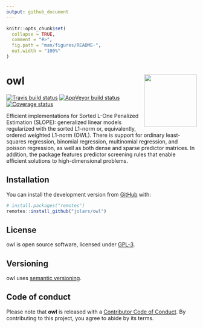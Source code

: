 ```yaml
---
output: github_document
---
```


<!-- README.md is generated from README.Rmd. Please edit that file -->

```r
knitr::opts_chunk$set(
  collapse = TRUE,
  comment = "#>",
  fig.path = "man/figures/README-",
  out.width = "100%"
)
```

# owl <img src='man/figures/logo.svg' align="right" height="139" />

<!-- badges: start -->
[![Travis build status](https://travis-ci.org/jolars/owl.svg?branch=master)](https://travis-ci.org/jolars/owl)
[![AppVeyor build status](https://ci.appveyor.com/api/projects/status/github/jolars/owl?branch=master&svg=true)](https://ci.appveyor.com/project/jolars/owl)
[![Coverage status](https://codecov.io/gh/jolars/owl/branch/master/graph/badge.svg)](https://codecov.io/github/jolars/owl?branch=master)
<!-- badges: end -->

Efficient implementations for Sorted L-One Penalized Estimation
(SLOPE): generalized linear models regularized with the sorted L1-norm
or, equivalently, ordered weighted L1-norm (OWL). There is support for
ordinary least-squares regression, binomial regression, multinomial
regression, and poisson regression, as well as both dense and sparse 
predictor matrices. In addition, the package features predictor screening
rules that enable efficient solutions to high-dimensional problems.

## Installation

You can install the development version from [GitHub](https://github.com/) with:

``` r
# install.packages("remotes")
remotes::install_github("jolars/owl")
```

## License

owl is open source software, licensed under 
[GPL-3](https://github.com/jolars/owl/blob/master/LICENSE).

## Versioning

owl uses [semantic versioning](http://semver.org).

## Code of conduct

Please note that **owl** is released with a 
[Contributor Code of Conduct](CODE_OF_CONDUCT.md). By contributing to this 
project, you agree to abide by its terms.

